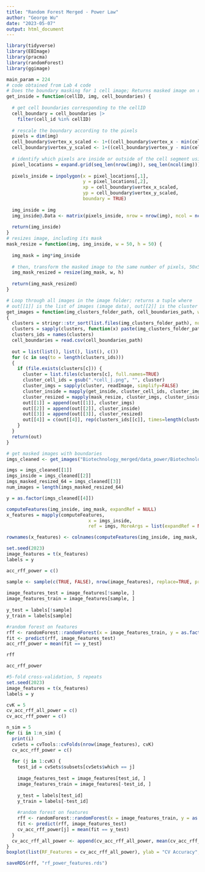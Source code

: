 ---
title: "Random Forest Merged - Power Law"
author: "George Wu"
date: "2023-05-07"
output: html_document
---

```{r setup, warning=FALSE}
library(tidyverse)
library(EBImage)
library(pracma)
library(randomForest)
library(ggimage)
```

```{r}
main_param = 224
# code obtained from Lab 4 code
# Does the boundary masking for 1 cell image; Returns masked image on region of interest
get_inside = function(cellID, img, cell_boundaries) {
  
  # get cell boundaries corresponding to the cellID
  cell_boundary = cell_boundaries |>
    filter(cell_id %in% cellID)
  
  # rescale the boundary according to the pixels
  pixels = dim(img)
  cell_boundary$vertex_x_scaled <- 1+((cell_boundary$vertex_x - min(cell_boundary$vertex_x))/0.2125)
  cell_boundary$vertex_y_scaled <- 1+((cell_boundary$vertex_y - min(cell_boundary$vertex_y))/0.2125)
  
  # identify which pixels are inside or outside of the cell segment using inpolygon
  pixel_locations = expand.grid(seq_len(nrow(img)), seq_len(ncol(img)))
  
  pixels_inside = inpolygon(x = pixel_locations[,1],
                            y = pixel_locations[,2],
                            xp = cell_boundary$vertex_x_scaled,
                            yp = cell_boundary$vertex_y_scaled,
                            boundary = TRUE)
  
  img_inside = img
  img_inside@.Data <- matrix(pixels_inside, nrow = nrow(img), ncol = ncol(img))
  
  return(img_inside)
}
# resizes image, including its mask
mask_resize = function(img, img_inside, w = 50, h = 50) {
  
  img_mask = img*img_inside
  
  # then, transform the masked image to the same number of pixels, 50x50
  img_mask_resized = resize(img_mask, w, h)
  
  return(img_mask_resized)
}

# Loop through all images in the image folder; returns a tuple where 
# out[[1]] is the list of images (image data), out[[2]] is the cluster it belongs to
get_images = function(img_clusters_folder_path, cell_boundaries_path, w=50, h=50)
{
  clusters = stringr::str_sort(list.files(img_clusters_folder_path), num = TRUE)
  clusters = sapply(clusters, function(x) paste(img_clusters_folder_path, x, sep=''))
  clusters_ids = names(clusters)
  cell_boundaries = read.csv(cell_boundaries_path)
  
  out = list(list(), list(), list(), c())
  for (c in seq(to = length(clusters_ids)))
  {
    if (file.exists(clusters[c])) {
      cluster = list.files(clusters[c], full.names=TRUE)
      cluster_cell_ids = gsub(".*cell_|.png", "", cluster)
      cluster_imgs = sapply(cluster, readImage, simplify=FALSE)
      cluster_inside = mapply(get_inside, cluster_cell_ids, cluster_imgs, MoreArgs = list(cell_boundaries = cell_boundaries), SIMPLIFY = FALSE)
      cluster_resized = mapply(mask_resize, cluster_imgs, cluster_inside, MoreArgs = list(w=main_param, h=main_param), SIMPLIFY = FALSE)
      out[[1]] = append(out[[1]], cluster_imgs)
      out[[2]] = append(out[[2]], cluster_inside)
      out[[3]] = append(out[[3]], cluster_resized)
      out[[4]] = c(out[[4]], rep(clusters_ids[[c]], times=length(cluster_cell_ids)))
    }
  }
  return(out)
}
```

```{r}
# get masked images with boundaries
imgs_cleaned <- get_images("Biotechnology_merged/data_power/Biotechnology/data_processed/cell_images/", "Biotechnology_merged/data_power/Biotechnology/data_processed/cell_boundaries.csv.gz", main_param, main_param)
```

```{r}
imgs = imgs_cleaned[[1]]
imgs_inside = imgs_cleaned[[2]]
imgs_masked_resized_64 = imgs_cleaned[[3]]
num_images = length(imgs_masked_resized_64)
```

```{r}
y = as.factor(imgs_cleaned[[4]])
```

```{r}
computeFeatures(img_inside, img_mask, expandRef = NULL)
x_features = mapply(computeFeatures, 
                              x = imgs_inside,
                              ref = imgs, MoreArgs = list(expandRef = NULL))

```

```{r}
rownames(x_features) <- colnames(computeFeatures(img_inside, img_mask, expandRef = NULL))
```

```{r}
set.seed(2023)
image_features = t(x_features)
labels = y

acc_rff_power = c()

sample <- sample(c(TRUE, FALSE), nrow(image_features), replace=TRUE, prob=c(0.8,0.2))
    
image_features_test = image_features[!sample, ]
image_features_train = image_features[sample, ]
    
y_test = labels[!sample]
y_train = labels[sample]

#random forest on features    
rff <- randomForest::randomForest(x = image_features_train, y = as.factor(y_train))
fit <- predict(rff, image_features_test)
acc_rff_power = mean(fit == y_test)
```

```{r}
rff
```

```{r}
acc_rff_power
```

```{r}
#5-fold cross-validation, 5 repeats
set.seed(2023)
image_features = t(x_features)
labels = y

cvK = 5
cv_acc_rff_all_power = c()
cv_acc_rff_power = c()

n_sim = 5
for (i in 1:n_sim) {
  print(i)
  cvSets = cvTools::cvFolds(nrow(image_features), cvK)
  cv_acc_rff_power = c()
  
  for (j in 1:cvK) {
    test_id = cvSets$subsets[cvSets$which == j]
  
    image_features_test = image_features[test_id, ]
    image_features_train = image_features[-test_id, ]
    
    y_test = labels[test_id]
    y_train = labels[-test_id]
    
    #random forest on features
    rff <- randomForest::randomForest(x = image_features_train, y = as.factor(y_train))
    fit <- predict(rff, image_features_test)
    cv_acc_rff_power[j] = mean(fit == y_test)
  }
  cv_acc_rff_all_power <- append(cv_acc_rff_all_power, mean(cv_acc_rff_power))
}
boxplot(list(RF_Features = cv_acc_rff_all_power), ylab = "CV Accuracy", xlab = "Random Forest Model")
```

```{r}
saveRDS(rff, "rf_power_features.rds")
```
